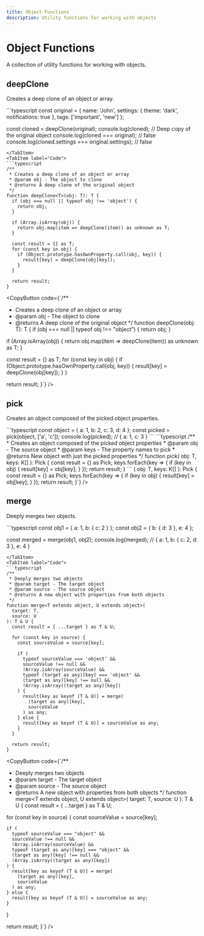 ```yaml
---
title: Object Functions
description: Utility functions for working with objects
---
```



# Object Functions

A collection of utility functions for working with objects.

## deepClone

Creates a deep clone of an object or array.

<Tabs>
  <TabItem label="Usage">
  ```typescript
  const original = { 
    name: 'John',
    settings: { theme: 'dark', notifications: true },
    tags: ['important', 'new']
  };
  
  const cloned = deepClone(original);
  console.log(cloned); // Deep copy of the original object
  console.log(cloned === original); // false
  console.log(cloned.settings === original.settings); // false
  ```
  </TabItem>
  <TabItem label="Code">
  ```typescript
  /**
   * Creates a deep clone of an object or array
   * @param obj - The object to clone
   * @returns A deep clone of the original object
   */
  function deepClone<T>(obj: T): T {
    if (obj === null || typeof obj !== 'object') {
      return obj;
    }
    
    if (Array.isArray(obj)) {
      return obj.map(item => deepClone(item)) as unknown as T;
    }
    
    const result = {} as T;
    for (const key in obj) {
      if (Object.prototype.hasOwnProperty.call(obj, key)) {
        result[key] = deepClone(obj[key]);
      }
    }
    
    return result;
  }
  ```
  <CopyButton code={`/**
 * Creates a deep clone of an object or array
 * @param obj - The object to clone
 * @returns A deep clone of the original object
 */
function deepClone<T>(obj: T): T {
  if (obj === null || typeof obj !== "object") {
    return obj;
  }
  
  if (Array.isArray(obj)) {
    return obj.map(item => deepClone(item)) as unknown as T;
  }
  
  const result = {} as T;
  for (const key in obj) {
    if (Object.prototype.hasOwnProperty.call(obj, key)) {
      result[key] = deepClone(obj[key]);
    }
  }
  
  return result;
}`} />
  </TabItem>
</Tabs>

## pick

Creates an object composed of the picked object properties.

<Tabs>
  <TabItem label="Usage">
  ```typescript
  const object = { a: 1, b: 2, c: 3, d: 4 };
  const picked = pick(object, ['a', 'c']);
  console.log(picked); // { a: 1, c: 3 }
  ```
  </TabItem>
  <TabItem label="Code">
  ```typescript
  /**
   * Creates an object composed of the picked object properties
   * @param obj - The source object
   * @param keys - The property names to pick
   * @returns New object with just the picked properties
   */
  function pick<T extends object, K extends keyof T>(
    obj: T,
    keys: K[]
  ): Pick<T, K> {
    const result = {} as Pick<T, K>;
    keys.forEach(key => {
      if (key in obj) {
        result[key] = obj[key];
      }
    });
    return result;
  }
  ```
  <CopyButton code={`/**
 * Creates an object composed of the picked object properties
 * @param obj - The source object
 * @param keys - The property names to pick
 * @returns New object with just the picked properties
 */
function pick<T extends object, K extends keyof T>(
  obj: T,
  keys: K[]
): Pick<T, K> {
  const result = {} as Pick<T, K>;
  keys.forEach(key => {
    if (key in obj) {
      result[key] = obj[key];
    }
  });
  return result;
}`} />
  </TabItem>
</Tabs>

## merge

Deeply merges two objects.

<Tabs>
  <TabItem label="Usage">
  ```typescript
  const obj1 = { a: 1, b: { c: 2 } };
  const obj2 = { b: { d: 3 }, e: 4 };
  
  const merged = merge(obj1, obj2);
  console.log(merged); // { a: 1, b: { c: 2, d: 3 }, e: 4 }
  ```
  </TabItem>
  <TabItem label="Code">
  ```typescript
  /**
   * Deeply merges two objects
   * @param target - The target object
   * @param source - The source object
   * @returns A new object with properties from both objects
   */
  function merge<T extends object, U extends object>(
    target: T,
    source: U
  ): T & U {
    const result = { ...target } as T & U;
    
    for (const key in source) {
      const sourceValue = source[key];
      
      if (
        typeof sourceValue === 'object' && 
        sourceValue !== null && 
        !Array.isArray(sourceValue) &&
        typeof (target as any)[key] === 'object' && 
        (target as any)[key] !== null &&
        !Array.isArray((target as any)[key])
      ) {
        result[key as keyof (T & U)] = merge(
          (target as any)[key],
          sourceValue
        ) as any;
      } else {
        result[key as keyof (T & U)] = sourceValue as any;
      }
    }
    
    return result;
  }
  ```
  <CopyButton code={`/**
 * Deeply merges two objects
 * @param target - The target object
 * @param source - The source object
 * @returns A new object with properties from both objects
 */
function merge<T extends object, U extends object>(
  target: T,
  source: U
): T & U {
  const result = { ...target } as T & U;
  
  for (const key in source) {
    const sourceValue = source[key];
    
    if (
      typeof sourceValue === "object" && 
      sourceValue !== null && 
      !Array.isArray(sourceValue) &&
      typeof (target as any)[key] === "object" && 
      (target as any)[key] !== null &&
      !Array.isArray((target as any)[key])
    ) {
      result[key as keyof (T & U)] = merge(
        (target as any)[key],
        sourceValue
      ) as any;
    } else {
      result[key as keyof (T & U)] = sourceValue as any;
    }
  }
  
  return result;
}`} />
  </TabItem>
</Tabs> 